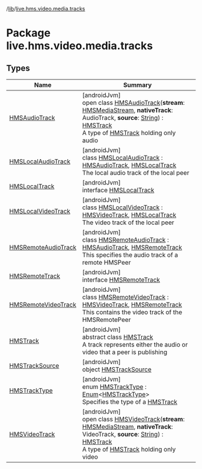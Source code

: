 /[lib](/api-reference/android/v2/home/content)/[live.hms.video.media.tracks](index)

# Package live.hms.video.media.tracks

## Types

| Name                                                   | Summary                                                                                                                                                                                                                                                                                                                                                                                      |
| ------------------------------------------------------ | -------------------------------------------------------------------------------------------------------------------------------------------------------------------------------------------------------------------------------------------------------------------------------------------------------------------------------------------------------------------------------------------- |
| [HMSAudioTrack](-h-m-s-audio-track/index)              | [androidJvm]<br />open class [HMSAudioTrack](-h-m-s-audio-track/index)(**stream**: [HMSMediaStream](../live.hms.video.media.streams/-h-m-s-media-stream/index), **nativeTrack**: AudioTrack, **source**: [String](https://kotlinlang.org/api/latest/jvm/stdlib/kotlin/-string/index.html)) : [HMSTrack](-h-m-s-track/index)<br />A type of [HMSTrack](-h-m-s-track/index) holding only audio |
| [HMSLocalAudioTrack](-h-m-s-local-audio-track/index)   | [androidJvm]<br />class [HMSLocalAudioTrack](-h-m-s-local-audio-track/index) : [HMSAudioTrack](-h-m-s-audio-track/index), [HMSLocalTrack](-h-m-s-local-track/index)<br />The local audio track of the local peer                                                                                                                                                                             |
| [HMSLocalTrack](-h-m-s-local-track/index)              | [androidJvm]<br />interface [HMSLocalTrack](-h-m-s-local-track/index)                                                                                                                                                                                                                                                                                                                        |
| [HMSLocalVideoTrack](-h-m-s-local-video-track/index)   | [androidJvm]<br />class [HMSLocalVideoTrack](-h-m-s-local-video-track/index) : [HMSVideoTrack](-h-m-s-video-track/index), [HMSLocalTrack](-h-m-s-local-track/index)<br />The video track of the local peer                                                                                                                                                                                   |
| [HMSRemoteAudioTrack](-h-m-s-remote-audio-track/index) | [androidJvm]<br />class [HMSRemoteAudioTrack](-h-m-s-remote-audio-track/index) : [HMSAudioTrack](-h-m-s-audio-track/index), [HMSRemoteTrack](-h-m-s-remote-track/index)<br />This specifies the audio track of a remote HMSPeer                                                                                                                                                              |
| [HMSRemoteTrack](-h-m-s-remote-track/index)            | [androidJvm]<br />interface [HMSRemoteTrack](-h-m-s-remote-track/index)                                                                                                                                                                                                                                                                                                                      |
| [HMSRemoteVideoTrack](-h-m-s-remote-video-track/index) | [androidJvm]<br />class [HMSRemoteVideoTrack](-h-m-s-remote-video-track/index) : [HMSVideoTrack](-h-m-s-video-track/index), [HMSRemoteTrack](-h-m-s-remote-track/index)<br />This contains the video track of the HMSRemotePeer                                                                                                                                                              |
| [HMSTrack](-h-m-s-track/index)                         | [androidJvm]<br />abstract class [HMSTrack](-h-m-s-track/index)<br />A track represents either the audio or video that a peer is publishing                                                                                                                                                                                                                                                  |
| [HMSTrackSource](-h-m-s-track-source/index)            | [androidJvm]<br />object [HMSTrackSource](-h-m-s-track-source/index)                                                                                                                                                                                                                                                                                                                         |
| [HMSTrackType](-h-m-s-track-type/index)                | [androidJvm]<br />enum [HMSTrackType](-h-m-s-track-type/index) : [Enum](https://kotlinlang.org/api/latest/jvm/stdlib/kotlin/-enum/index.html)<[HMSTrackType](-h-m-s-track-type/index)> <br />Specifies the type of a [HMSTrack](-h-m-s-track/index)                                                                                                                                          |
| [HMSVideoTrack](-h-m-s-video-track/index)              | [androidJvm]<br />open class [HMSVideoTrack](-h-m-s-video-track/index)(**stream**: [HMSMediaStream](../live.hms.video.media.streams/-h-m-s-media-stream/index), **nativeTrack**: VideoTrack, **source**: [String](https://kotlinlang.org/api/latest/jvm/stdlib/kotlin/-string/index.html)) : [HMSTrack](-h-m-s-track/index)<br />A type of [HMSTrack](-h-m-s-track/index) holding only video |
